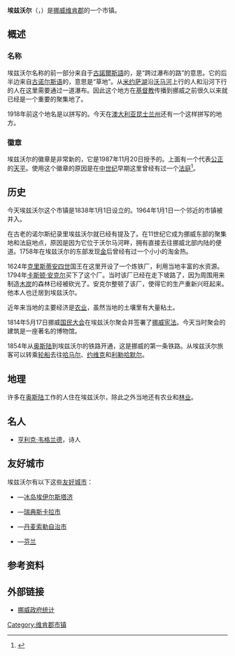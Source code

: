 {{Infobox kommune
| name               = 埃兹沃尔
| native_name         =
| native_name_lang    =
| other_name          =
| official_name       = Eidsvoll
| idnumber           = 0237
| image_skyline      = Eidsvoll Norway.jpg
| image_caption      = 市政中心Sundet
| county             = 维肯郡
| official_county    = Viken
| district           = Romerike
| capital            = Sundet
| demonym            = Eidsvolling
| language           = [[書面挪威語|書面挪威語]]
| coatofarms         = Eidsvoll komm.svg
| munwebpage         = www.eidsvoll.kommune.no
| mayor              = 
| mayor_party        = 
| mayor_as_of        = 
| area_rank          = 222
| area_total_km2      = 457
| area_land_km2       = 385
| area_water_percent  = 0.14
| population_as_of   = 2004
| population_rank    = 52
| population_total   = 18338
| populationpercent  = 0.40
| population_density_km2= 48
| population_increase= 9.4
| latd = 60 | latm = 21 | longd = 11 | longm = 15
| utm_zone = 32V | utm_northing = 6692261 | utm_easting = 0624219 | geo_cat = adm2nd
}}
'''埃兹沃尔'''（{{lang-no|Eidsvoll}}，{{Audio|Eidsvold.ogg|读音}}）是[[挪威|挪威]][[维肯郡|维肯郡]]的一个市镇。

== 概述 ==
=== 名称 ===
埃兹沃尔名称的前一部分{{lang|no|eid}}来自于[[古諾爾斯語|古諾爾斯語]]的{{lang|non|eiđ}}，是“跨过瀑布的路”的意思。它的后半边{{lang|no|voll}}来自[[古諾斯語|古诺尔斯语]]的{{lang|non|völlr}}，意思是“草地”。从[[米约萨湖|米约萨湖]]沿[[沃马河|沃马河]]上行的人和沿河下行的人在这里需要通过一道瀑布。因此这个地方在[[基督教|基督教]]传播到挪威之前很久以来就已经是一个重要的聚集地了。

1918年前这个地名是以{{lang|no|Eidsvold}}拼写的。今天在[[澳大利亚|澳大利亚]][[昆士兰州|昆士兰州]]还有一个这样拼写的地方。

=== 徽章 ===
埃兹沃尔的徽章是非常新的，它是1987年11月20日授予的。上面有一个代表[[公正|公正]]的[[天平|天平]]。使用这个徽章的原因是在[[中世纪|中世纪]]早期这里曾经有过一个[[法庭|法庭]]<ref>{{cite web|author=Norske Kommunevåpen|date=1990|title=Nye kommunevåbener i Norden|url=http://www.ngw.nl/int/nor/e/eidsvoll.htm|accessdate=2008-12-18|archive-url=https://web.archive.org/web/20121005064243/http://www.ngw.nl/int/nor/e/eidsvoll.htm|archive-date=2012-10-05|dead-url=yes}}</ref>。

== 历史 ==
今天埃兹沃尔这个市镇是1838年1月1日设立的。1964年1月1日一个邻近的市镇被并入。

在古老的诺尔斯纪录里埃兹沃尔就已经有提及了。在11世纪它成为挪威东部的聚集地和法庭地点，原因是因为它位于沃尔马河畔，拥有直接去往挪威北部内陆的便道。1758年在埃兹沃尔的东部发现[[金|金]]后曾经有过一个小小的淘金热。

1624年[[克里斯蒂安四世|克里斯蒂安四世]]国王在这里开设了一个炼铁厂，利用当地丰富的水资源。1794年[[卡斯顿·安克尔|卡斯顿·安克尔]]买下了这个厂。当时该厂已经在走下坡路了，因为周围用来制造[[木炭|木炭]]的森林已经被砍光了。安克尔整顿了该厂，使得它的生产重新兴旺起来。他本人也迁居到埃兹沃尔。

近年来当地的主要经济是[[农业|农业]]，虽然当地的土壤里有大量粘土。

1814年5月17日挪威[[国民大会_(挪威)|国民大会]]在埃兹沃尔聚会并签署了[[挪威宪法|挪威宪法]]。今天当时聚会的建筑是一座著名的博物馆。

1854年从[[奥斯陆|奥斯陆]]到埃兹沃尔的铁路开通，这是挪威的第一条铁路。从埃兹沃尔旅客可以转乘[[轮船|轮船]]去往[[哈马尔|哈马尔]]、[[约维克|约维克]]和[[利勒哈默尔|利勒哈默尔]]。

== 地理 ==
许多在[[奥斯陆|奥斯陆]]工作的人住在埃兹沃尔，除此之外当地还有农业和[[林业|林业]]。

== 名人 ==
* [[亨利克·韦格兰德|亨利克·韦格兰德]]，诗人

== 友好城市 ==
埃兹沃尔有以下这些[[友好城市|友好城市]]：
* {{flagicon|ISL}}—[[冰岛|冰岛]][[埃伊尔斯塔济|埃伊尔斯塔济]]
* {{flagicon|SWE}}—[[瑞典|瑞典]][[斯卡拉市|斯卡拉市]]
* {{flagicon|DEN}}—[[丹麦|丹麦]][[索勒自治市|索勒自治市]]
* {{flagicon|FIN}}—[[芬兰|芬兰]]{{link-fi|苏奥拉赫蒂|Suolahti}}

== 参考资料 ==
{{reflist}}

== 外部链接 ==
{{commonscat|Eidsvoll|埃兹沃尔}}
* [https://web.archive.org/web/20070927220626/http://www.ssb.no/english/municipalities/0237 挪威政府统计]

{{维肯郡市镇列表}}

[[Category:维肯郡市镇|Category:维肯郡市镇]]